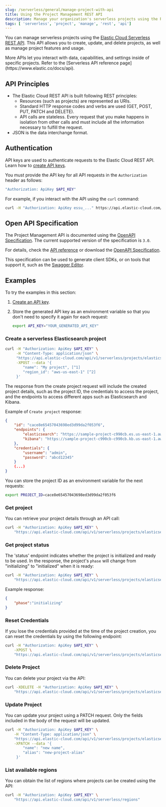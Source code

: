 ```yaml
---
slug: /serverless/general/manage-project-with-api
title: Using the Project Management REST API
description: Manage your organization's serverless projects using the REST API.
tags: [ 'serverless', 'project', 'manage', 'rest', 'api']
---
```


<DocBadge template="technical preview" />

You can manage serverless projects using the [Elastic Cloud Serverless REST API](https://www.elastic.co/docs/api/doc/elastic-cloud-serverless). This API allows you to create, update, and delete projects, as well as manage project features and usage.

<DocCallOut color="success" title="Tip">
    More APIs let you interact with data, capabilities, and settings inside of specific projects. Refer to the [Serverless API reference page](https://www.elastic.co/docs/api).
    
</DocCallOut>

## API Principles

- The Elastic Cloud REST API is built following REST principles:
  - Resources (such as projects) are represented as URIs.
  - Standard HTTP response codes and verbs are used (GET, POST, PUT, PATCH and DELETE).
  - API calls are stateless. Every request that you make happens in isolation from other calls and must include all the information necessary to fulfill the request.
- JSON is the data interchange format.

## Authentication

API keys are used to authenticate requests to the Elastic Cloud REST API.
Learn how to [create API keys](https://www.elastic.co/guide/en/cloud/current/ec-api-authentication.html).

You must provide the API key for all API requests in the `Authorization` header as follows:

```bash
"Authorization: ApiKey $API_KEY"
```

For example, if you interact with the API using the `curl` command:

```bash
curl -H "Authorization: ApiKey essu_..." https://api.elastic-cloud.com/api/v1/serverless/projects/elasticsearch
```

## Open API Specification

The Project Management API is documented using the [OpenAPI Specification](https://en.wikipedia.org/wiki/OpenAPI_Specification). The current supported version of the specification is `3.0`.

For details, check the [API reference](https://www.elastic.co/docs/api/doc/elastic-cloud-serverless) or download the [OpenAPI Specification](https://www.elastic.co/docs/api/doc/elastic-cloud-serverless.yaml).

This specification can be used to generate client SDKs, or on tools that support it, such as the [Swagger Editor](https://editor.swagger.io).


## Examples

To try the examples in this section: 

1. [Create an API key](https://www.elastic.co/guide/en/cloud/current/ec-api-authentication.html).

2. Store the generated API key as an environment variable so that you don't need to specify it again for each request:

    ```bash
    export API_KEY="YOUR_GENERATED_API_KEY"
    ```

### Create a serverless Elasticsearch project

```bash
curl -H "Authorization: ApiKey $API_KEY" \
     -H "Content-Type: application/json" \
     "https://api.elastic-cloud.com/api/v1/serverless/projects/elasticsearch" \
     -XPOST --data '{
        "name": "My project", [^1]
        "region_id": "aws-us-east-1" [^2]
     }'
```
[^1]: Replace **`My project`** with a more descriptive name in this call.
[^2]: You can <DocLink slug="/serverless/general/manage-project-with-api" text="obtain a list of available regions" section="list-available-regions" />.

The response from the create project request will include the created project details, such as the project ID,
the credentials to access the project, and the endpoints to access different apps such as Elasticsearch and Kibana.

Example of `Create project` response:

```json
{
    "id": "cace8e65457043698ed3d99da2f053f6",
    "endpoints": {
        "elasticsearch": "https://sample-project-c990cb.es.us-east-1.aws.elastic.cloud",
        "kibana": "https://sample-project-c990cb-c990cb.kb.us-east-1.aws.elastic.cloud"
    },
    "credentials": {
        "username": "admin",
        "password": "abcd12345"
    }
    (...)
}
```

You can store the project ID as an environment variable for the next requests:

```bash
export PROJECT_ID=cace8e65457043698ed3d99da2f053f6
```

### Get project

You can retrieve your project details through an API call:

```bash
curl -H "Authorization: ApiKey $API_KEY" \
    "https://api.elastic-cloud.com/api/v1/serverless/projects/elasticsearch/${PROJECT_ID}"
```

### Get project status

The 'status' endpoint indicates whether the project is initialized and ready to be used. In the response, the project's `phase` will change from "initializing" to "initialized" when it is ready:

```bash
curl -H "Authorization: ApiKey $API_KEY" \
    "https://api.elastic-cloud.com/api/v1/serverless/projects/elasticsearch/${PROJECT_ID}/status"
```

Example response:

```json
{
    "phase":"initializing"
}
```

### Reset Credentials

If you lose the credentials provided at the time of the project creation, you can reset the credentials by using the following endpoint:

```bash
curl -H "Authorization: ApiKey $API_KEY" \
    -XPOST \
    "https://api.elastic-cloud.com/api/v1/serverless/projects/elasticsearch/${PROJECT_ID}/_reset-credentials"
```

### Delete Project

You can delete your project via the API:

```bash
curl -XDELETE -H "Authorization: ApiKey $API_KEY" \
    "https://api.elastic-cloud.com/api/v1/serverless/projects/elasticsearch/${PROJECT_ID}"
```

### Update Project

You can update your project using a PATCH request. Only the fields included in the body of the request will be updated.

```bash
curl -H "Authorization: ApiKey $API_KEY" \
    -H "Content-Type: application/json" \
    "https://api.elastic-cloud.com/api/v1/serverless/projects/elasticsearch/${PROJECT_ID}" \
    -XPATCH --data '{
        "name": "new name",
        "alias": "new-project-alias"
     }'
```

### List available regions

You can obtain the list of regions where projects can be created using the API:

```bash
curl -H "Authorization: ApiKey $API_KEY" \
    "https://api.elastic-cloud.com/api/v1/serverless/regions"
```